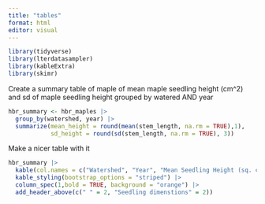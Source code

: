 ```yaml
---
title: "tables"
format: html
editor: visual
---
```


```r
library(tidyverse)
library(lterdatasampler)
library(kableExtra)
library(skimr)

```

Create a summary table of maple of mean maple seedling height (cm\^2) and sd of maple seedling height grouped by watered AND year

```r
hbr_summary <- hbr_maples |> 
  group_by(watershed, year) |>
  summarize(mean_height = round(mean(stem_length, na.rm = TRUE),1),
            sd_height = round(sd(stem_length, na.rm = TRUE), 3))
```

Make a nicer table with it

```r
hbr_summary |> 
  kable(col.names = c("Watershed", "Year", "Mean Seedling Height (sq. cm)", "SD Seedling Height (sq. cm)")) |>  
  kable_styling(bootstrap_options = "striped") |> 
  column_spec(1,bold = TRUE, background = "orange") |> 
  add_header_above(c(" " = 2, "Seedling dimenstions" = 2))
  

```
